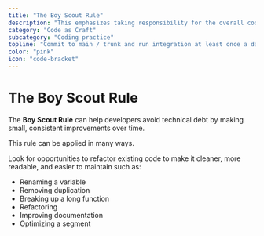 ```yaml
---
title: "The Boy Scout Rule"
description: "This emphasizes taking responsibility for the overall codebase, not just the specific functionality you're working on within a user story."
category: "Code as Craft"
subcategory: "Coding practice"
topline: "Commit to main / trunk and run integration at least once a day"
color: "pink"
icon: "code-bracket"
---
```



# The Boy Scout Rule

The **Boy Scout Rule** can help developers avoid technical debt by making small, consistent improvements over time.

This rule can be applied in many ways.

Look for opportunities to refactor existing code to make it cleaner, more readable, and easier to maintain such as:

- Renaming a variable
- Removing duplication
- Breaking up a long function
- Refactoring
- Improving documentation
- Optimizing a segment
